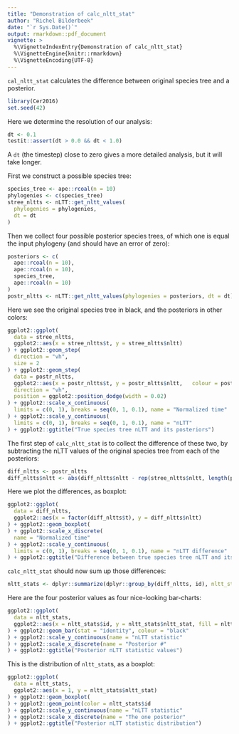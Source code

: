 ```yaml
---
title: "Demonstration of calc_nltt_stat"
author: "Richel Bilderbeek"
date: "`r Sys.Date()`"
output: rmarkdown::pdf_document
vignette: >
  %\VignetteIndexEntry{Demonstration of calc_nltt_stat}
  %\VignetteEngine{knitr::rmarkdown}
  %\VignetteEncoding{UTF-8}
---
```


`cal_nltt_stat` calculates the difference between original species tree and a posterior.

```r
library(Cer2016)
set.seed(42)
```

Here we determine the resolution of our analysis:

```r
dt <- 0.1
testit::assert(dt > 0.0 && dt < 1.0)
```

A `dt` (the timestep) close to zero gives a more detailed analysis, but it will take longer.

First we construct a possible species tree:

```r
species_tree <- ape::rcoal(n = 10)
phylogenies <- c(species_tree)
stree_nltts <- nLTT::get_nltt_values(
  phylogenies = phylogenies, 
  dt = dt
)
```

Then we collect four possible posterior species trees, of which one is equal the input phylogeny (and should have an error of zero):

```r
posteriors <- c(
  ape::rcoal(n = 10), 
  ape::rcoal(n = 10), 
  species_tree, 
  ape::rcoal(n = 10)
)
postr_nltts <- nLTT::get_nltt_values(phylogenies = posteriors, dt = dt)
```

Here we see the original species tree in black, and
the posteriors in other colors:

```r
ggplot2::ggplot(
  data = stree_nltts,
  ggplot2::aes(x = stree_nltts$t, y = stree_nltts$nltt)
) + ggplot2::geom_step(
  direction = "vh",
  size = 2
) + ggplot2::geom_step(
  data = postr_nltts,
  ggplot2::aes(x = postr_nltts$t, y = postr_nltts$nltt,   colour = postr_nltts$id),
  direction = "vh",
  position = ggplot2::position_dodge(width = 0.02)
) + ggplot2::scale_x_continuous(
  limits = c(0, 1), breaks = seq(0, 1, 0.1), name = "Normalized time"
) + ggplot2::scale_y_continuous(
  limits = c(0, 1), breaks = seq(0, 1, 0.1), name = "nLTT"
) + ggplot2::ggtitle("True species tree nLTT and its posteriors")
```

The first step of `calc_nltt_stat` is to collect the difference of these two, by subtracting the nLTT values of the original species tree from each of the posteriors:

```r
diff_nltts <- postr_nltts
diff_nltts$nltt <- abs(diff_nltts$nltt - rep(stree_nltts$nltt, length(posteriors)))
```

Here we plot the differences, as boxplot:

```r
ggplot2::ggplot(
  data = diff_nltts,
  ggplot2::aes(x = factor(diff_nltts$t), y = diff_nltts$nltt)
) + ggplot2::geom_boxplot(
) + ggplot2::scale_x_discrete(
  name = "Normalized time"
) + ggplot2::scale_y_continuous(
  limits = c(0, 1), breaks = seq(0, 1, 0.1), name = "nLTT difference"
) + ggplot2::ggtitle("Difference between true species tree nLTT and its posteriors")
```

`calc_nltt_stat` should now sum up those differences:

```r
nltt_stats <- dplyr::summarize(dplyr::group_by(diff_nltts, id), nltt_stat = mean(nltt))
```

Here are the four posterior values as four nice-looking bar-charts:

```r
ggplot2::ggplot(
  data = nltt_stats, 
  ggplot2::aes(x = nltt_stats$id, y = nltt_stats$nltt_stat, fill = nltt_stats$id)
) + ggplot2::geom_bar(stat = "identity", colour = "black"
) + ggplot2::scale_y_continuous(name = "nLTT statistic"
) + ggplot2::scale_x_discrete(name = "Posterior #"
) + ggplot2::ggtitle("Posterior nLTT statistic values")
```

This is the distribution of `nltt_stat`s, as a boxplot:

```r
ggplot2::ggplot(
  data = nltt_stats, 
  ggplot2::aes(x = 1, y = nltt_stats$nltt_stat)
) + ggplot2::geom_boxplot(
) + ggplot2::geom_point(color = nltt_stats$id
) + ggplot2::scale_y_continuous(name = "nLTT statistic"
) + ggplot2::scale_x_discrete(name = "The one posterior"
) + ggplot2::ggtitle("Posterior nLTT statistic distribution")
```



